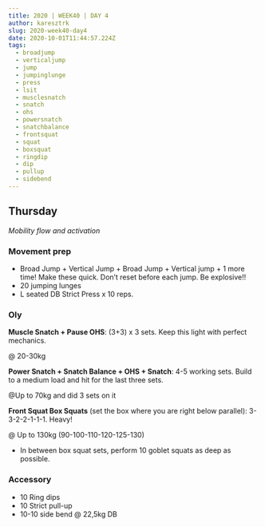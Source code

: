 ```yaml
---
title: 2020 | WEEK40 | DAY 4
author: karesztrk
slug: 2020-week40-day4
date: 2020-10-01T11:44:57.224Z
tags:
  - broadjump
  - verticaljump
  - jump
  - jumpinglunge
  - press
  - lsit
  - musclesnatch
  - snatch
  - ohs
  - powersnatch
  - snatchbalance
  - frontsquat
  - squat
  - boxsquat
  - ringdip
  - dip
  - pullup
  - sidebend
---
```


## Thursday

_Mobility flow and activation_

### Movement prep

- Broad Jump + Vertical Jump + Broad Jump + Vertical jump + 1 more time! Make these quick. Don’t reset before each jump. Be explosive!!
- 20 jumping lunges
- L seated DB Strict Press x 10 reps.

### Oly

**Muscle Snatch + Pause OHS**: (3+3) x 3 sets. Keep this light with perfect mechanics.

@ 20-30kg

**Power Snatch + Snatch Balance + OHS + Snatch**: 4-5 working sets. Build to a medium load and hit for the last three sets.

@Up to 70kg and did 3 sets on it

**Front Squat Box Squats** (set the box where you are right below parallel): 3-3-2-2-1-1-1. Heavy!

@ Up to 130kg (90-100-110-120-125-130)

- In between box squat sets, perform 10 goblet squats as deep as possible.

### Accessory

- 10 Ring dips
- 10 Strict pull-up
- 10-10 side bend @ 22,5kg DB
